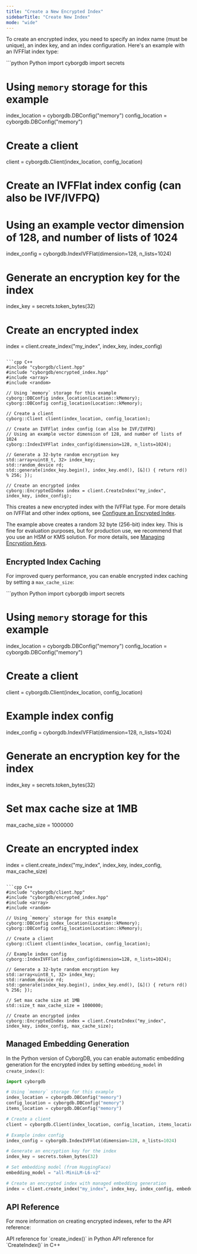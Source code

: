 ```yaml
---
title: "Create a New Encrypted Index"
sidebarTitle: "Create New Index"
mode: "wide"
---
```


To create an encrypted index, you need to specify an index name (must be unique), an index key, and an index configuration. Here's an example with an IVFFlat index type:

<CodeGroup>
```python Python
import cyborgdb
import secrets

# Using `memory` storage for this example
index_location = cyborgdb.DBConfig("memory") 
config_location = cyborgdb.DBConfig("memory")

# Create a client
client = cyborgdb.Client(index_location, config_location)

# Create an IVFFlat index config (can also be IVF/IVFPQ)
# Using an example vector dimension of 128, and number of lists of 1024
index_config = cyborgdb.IndexIVFFlat(dimension=128, n_lists=1024)

# Generate an encryption key for the index
index_key = secrets.token_bytes(32)

# Create an encrypted index
index = client.create_index("my_index", index_key, index_config)
```

```cpp C++
#include "cyborgdb/client.hpp"
#include "cyborgdb/encrypted_index.hpp"
#include <array>
#include <random>

// Using `memory` storage for this example
cyborg::DBConfig index_location(Location::kMemory); 
cyborg::DBConfig config_location(Location::kMemory);

// Create a client
cyborg::Client client(index_location, config_location);

// Create an IVFFlat index config (can also be IVF/IVFPQ)
// Using an example vector dimension of 128, and number of lists of 1024
cyborg::IndexIVFFlat index_config(dimension=128, n_lists=1024);

// Generate a 32-byte random encryption key
std::array<uint8_t, 32> index_key;
std::random_device rd;
std::generate(index_key.begin(), index_key.end(), [&]() { return rd() % 256; });

// Create an encrypted index
cyborg::EncryptedIndex index = client.CreateIndex("my_index", index_key, index_config);
```
</CodeGroup>

This creates a new encrypted index with the IVFFlat type. For more details on IVFFlat and other index options, see [Configure an Encrypted Index](configure-index).

<Warning>The example above creates a random 32 byte (256-bit) index key.
This is fine for evaluation purposes, but for production use, we recommend that you use an HSM or KMS solution.
For more details, see [Managing Encryption Keys](../1.getting-started/5.0.managing-keys.md).</Warning>

## Encrypted Index Caching

For improved query performance, you can enable encrypted index caching by setting a `max_cache_size`:

<CodeGroup>
```python Python
import cyborgdb
import secrets

# Using `memory` storage for this example
index_location = cyborgdb.DBConfig("memory") 
config_location = cyborgdb.DBConfig("memory")

# Create a client
client = cyborgdb.Client(index_location, config_location)

# Example index config
index_config = cyborgdb.IndexIVFFlat(dimension=128, n_lists=1024)

# Generate an encryption key for the index
index_key = secrets.token_bytes(32)

# Set max cache size at 1MB
max_cache_size = 1000000

# Create an encrypted index
index = client.create_index("my_index", index_key, index_config, max_cache_size)
```

```cpp C++
#include "cyborgdb/client.hpp"
#include "cyborgdb/encrypted_index.hpp"
#include <array>
#include <random>

// Using `memory` storage for this example
cyborg::DBConfig index_location(Location::kMemory); 
cyborg::DBConfig config_location(Location::kMemory);

// Create a client
cyborg::Client client(index_location, config_location);

// Example index config
cyborg::IndexIVFFlat index_config(dimension=128, n_lists=1024);

// Generate a 32-byte random encryption key
std::array<uint8_t, 32> index_key;
std::random_device rd;
std::generate(index_key.begin(), index_key.end(), [&]() { return rd() % 256; });

// Set max cache size at 1MB
std::size_t max_cache_size = 1000000;

// Create an encrypted index
cyborg::EncryptedIndex index = client.CreateIndex("my_index", index_key, index_config, max_cache_size);
```
</CodeGroup>

## Managed Embedding Generation

In the Python version of CyborgDB, you can enable automatic embedding generation for the encrypted index by setting `embedding_model` in `create_index()`:

```python Python
import cyborgdb

# Using `memory` storage for this example
index_location = cyborgdb.DBConfig("memory")
config_location = cyborgdb.DBConfig("memory")
items_location = cyborgdb.DBConfig("memory")

# Create a client
client = cyborgdb.Client(index_location, config_location, items_location)

# Example index config
index_config = cyborgdb.IndexIVFFlat(dimension=128, n_lists=1024)

# Generate an encryption key for the index
index_key = secrets.token_bytes(32)

# Set embedding model (from HuggingFace)
embedding_model = "all-MiniLM-L6-v2"

# Create an encrypted index with managed embedding generation
index = client.create_index("my_index", index_key, index_config, embedding_model=embedding_model)
```

## API Reference

For more information on creating encrypted indexes, refer to the API reference:

<CardGroup cols={2}>
    <Card title="Python API Reference" href="../../api-reference/python/client/create-index" icon="python">
        API reference for `create_index()` in Python
    </Card>
    <Card title="C++ API Reference" href="../../api-reference/cpp/client/create-index" icon="brackets-curly">
        API reference for `CreateIndex()` in C++
    </Card>
</CardGroup>